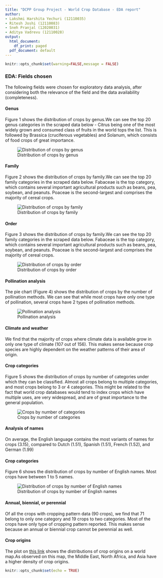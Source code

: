 ```yaml
---
title: "DCPP Group Project - World Crop Database - EDA report"
author:
- Lakshmi Harshita Yechuri (12110035)
- Ritesh Joshi (12110083)
- Sneh Pranjal (12020031)
- Aditya Vadrevu (12110028)
output:
  html_document:
    df_print: paged
  pdf_document: default
---
```


```r
knitr::opts_chunk$set(warning=FALSE,message = FALSE)
```

### EDA: Fields chosen
The following fields were chosen for exploratory data analysis, after considering both the relevance of the field and the data availability (completeness). 
\begin{itemize}
\item{Genus, family, and order: Distribution of crops by these three taxonomic ranks.}
\item{Pollination analysis: Distribution of crops by the number of pollination methods.}
\item{Climate and weather: How many crops grow in only one type of climate?}
\item{Crop categories:Which crops belong to the most number of categories, that is, have diverse uses?}
\item{Analysis of names: On average, which language contains the most names for crops.}
\item{Crop life cycles: Annual, biennial, or perennial.}
\item{Crop origins: Visualizing their geographical distribution on a world map}
\end{itemize}

#### Genus
Figure 1 shows the distribution of crops by genus.We can see the top 20 genus categories in the scraped data below - Citrus being one of the most widely grown and consumed class of fruits in the world tops the list. This is followed by Brassica (cruciferous vegetables) and Solanum, which consists of food crops of great importance.

![Distribution of crops by genus](C:\Users\DELL\OneDrive\Documents\AMPBA\Data collection and pre-processing\Group project\genus.jpg)

#### Family
Figure 2 shows the distribution of crops by family.We can see the top 20 family categories in the scraped data below. Fabaceae is the top category, which contains several important agricultural products such as beans, pea, soybean, and peanuts. Poaceae is the second-largest and comprises the majority of cereal crops. 

![Distribution of crops by family](C:\Users\DELL\OneDrive\Documents\AMPBA\Data collection and pre-processing\Group project\family.jpg)

#### Order
Figure 3 shows the distribution of crops by family.We can see the top 20 family categories in the scraped data below. Fabaceae is the top category, which contains several important agricultural products such as beans, pea, soybean, and peanuts. Poaceae is the second-largest and comprises the majority of cereal crops. 

![Distribution of crops by order](C:\Users\DELL\OneDrive\Documents\AMPBA\Data collection and pre-processing\Group project\order.jpg)

#### Pollination analysis
The pie chart (Figure 4) shows the distribution of crops by the number of pollination methods. We can see that while most crops have only one type of pollination, several crops have 2 types of pollination methods.

![Pollination analysis](C:\Users\DELL\OneDrive\Documents\AMPBA\Data collection and pre-processing\Group project\Pollination.jpg)


#### Climate and weather
We find that the majority of crops where climate data is available grow in only one type of climate (107 out of 156). This makes sense because crop species are highly dependent on the weather patterns of their area of origin.

#### Crop categories
Figure 5 shows the distribution of crops by number of categories under which they can be classified. Almost all crops belong to multiple categories, and most crops belong to 3 or 4 categories. This might be related to the fact that world crop databases would tend to index crops which have multiple uses, are very widespread, and are of great importance to the general population. 

![Crops by number of categories](C:\Users\DELL\OneDrive\Documents\AMPBA\Data collection and pre-processing\Group project\number of crop categories.jpg)

#### Analysis of names
On average, the English language contains the most variants of names for crops (3.15), compared to Dutch (1.51), Spanish (1.51), French (1.52), and German (1.99)

#### Crop categories
Figure 6 shows the distribution of crops by number of English names. Most crops have between 1 to 5 names. 

![Distribution of crops by number of English names](C:\Users\DELL\OneDrive\Documents\AMPBA\Data collection and pre-processing\Group project\English.jpg)

#### Annual, biennial, or perennial
Of all the crops with cropping pattern data (90 crops), we find that 71 belong to only one category and 19 crops to two categories. Most of the crops have only type of cropping pattern reported. This makes sense because an annual or biennial crop cannot be perennial as well. 

#### Crop origins
The plot on [this link](file:///C:/Users/DELL/Downloads/crop_origins_plot.html) shows the distributions of crop origins on a world map.As observed on this map, the Middle East, North Africa, and Asia have a higher density of crop origins.

```r
knitr::opts_chunk$set(echo = TRUE)
```

